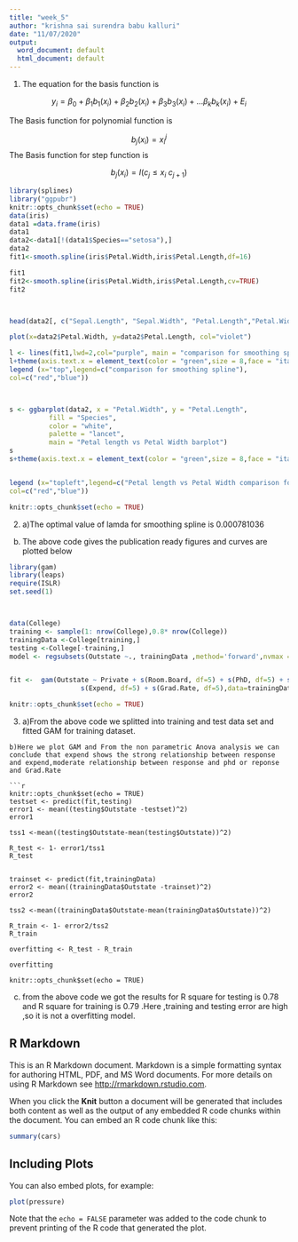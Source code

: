 ---
title: "week_5"
author: "krishna sai surendra babu kalluri"
date: "11/07/2020"
output:
  word_document: default
  html_document: default
---

1) The equation for the basis function is

  $$ y_i =\beta_0 + \beta_1b_1(x_i)+\beta_2b_2(x_i)+\beta_3b_3(x_i)+...
  \beta_k b_k(x_i)+E_i $$
  
  The Basis function for polynomial function is
  
  $$b_j(x_i)=x^j_i$$
The Basis function for step function is
 
 $$b_j(x_i)= I(c_j \le x_i \ c_{j+1}) $$

```{r setup, include=TRUE}
library(splines)
library("ggpubr")
knitr::opts_chunk$set(echo = TRUE)
data(iris)
data1 =data.frame(iris)
data1
data2<-data1[!(data1$Species=="setosa"),]
data2
fit1<-smooth.spline(iris$Petal.Width,iris$Petal.Length,df=16)

fit1
fit2<-smooth.spline(iris$Petal.Width,iris$Petal.Length,cv=TRUE)
fit2



head(data2[, c("Sepal.Length", "Sepal.Width", "Petal.Length","Petal.Width", "Species")])

plot(x=data2$Petal.Width, y=data2$Petal.Length, col="violet")

l <- lines(fit1,lwd=2,col="purple", main = "comparison for smoothing spline")
l+theme(axis.text.x = element_text(color = "green",size = 8,face = "italic"),axis.text.y = element_text(color = "yellow",size =8,face = "italic"))
legend (x="top",legend=c("comparison for smoothing spline"),
col=c("red","blue"))



s <- ggbarplot(data2, x = "Petal.Width", y = "Petal.Length",
          fill = "Species",
          color = "white",
          palette = "lancet",
          main = "Petal length vs Petal Width barplot")
s
s+theme(axis.text.x = element_text(color = "green",size = 8,face = "italic"),axis.text.y = element_text(color = "yellow",size =8,face = "italic"))


legend (x="topleft",legend=c("Petal length vs Petal Width comparison for smoothing spline"),
col=c("red","blue"))

knitr::opts_chunk$set(echo = TRUE)

```

2) a)The optimal value of lamda for smoothing spline
 is 0.000781036
 
 b) The above code gives the  publication ready figures and curves are plotted below 


```{r setup, include=TRUE}
library(gam)
library(leaps)
require(ISLR)
set.seed(1)



data(College)
training <- sample(1: nrow(College),0.8* nrow(College))
trainingData <-College[training,]
testing <-College[-training,]
model <- regsubsets(Outstate ~., trainingData ,method='forward',nvmax = 17)


fit <-  gam(Outstate ~ Private + s(Room.Board, df=5) + s(PhD, df=5) + s(perc.alumni, df=5) + 
                  s(Expend, df=5) + s(Grad.Rate, df=5),data=trainingData)

knitr::opts_chunk$set(echo = TRUE)

```

3) a)From the above code we splitted into training and test data set and fitted GAM for training dataset.

```
b)Here we plot GAM and From the non parametric Anova analysis we can conclude that expend shows the strong relationship between response and expend,moderate relationship between response and phd or reponse and Grad.Rate

```{r setup, include=TRUE}
knitr::opts_chunk$set(echo = TRUE)
testset <- predict(fit,testing)
error1 <- mean((testing$Outstate -testset)^2)
error1

tss1 <-mean((testing$Outstate-mean(testing$Outstate))^2)

R_test <- 1- error1/tss1
R_test


trainset <- predict(fit,trainingData)
error2 <- mean((trainingData$Outstate -trainset)^2)
error2

tss2 <-mean((trainingData$Outstate-mean(trainingData$Outstate))^2)

R_train <- 1- error2/tss2
R_train

overfitting <- R_test - R_train

overfitting

knitr::opts_chunk$set(echo = TRUE)
```

c) from the above code we got the results for R square  for testing  is 0.78  and R square for training is 0.79 .Here ,training and testing error are high ,so it is not a overfitting model.

## R Markdown


This is an R Markdown document. Markdown is a simple formatting syntax for authoring HTML, PDF, and MS Word documents. For more details on using R Markdown see <http://rmarkdown.rstudio.com>.

When you click the **Knit** button a document will be generated that includes both content as well as the output of any embedded R code chunks within the document. You can embed an R code chunk like this:

```{r cars}
summary(cars)
```

## Including Plots

You can also embed plots, for example:

```{r pressure, echo=FALSE}
plot(pressure)
```

Note that the `echo = FALSE` parameter was added to the code chunk to prevent printing of the R code that generated the plot.
